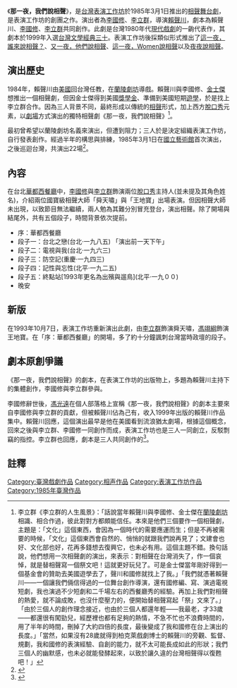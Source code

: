 {{Infobox Performing Act
| title = 那一夜，我們說相聲
| image_file = 
| image_size = 200px
| image_caption = 
| category = [[相聲|相聲]][[舞台劇|舞台劇]]
| location = 1985年3月1日<br>[[國立臺灣藝術教育館|國立臺灣藝術教育館]]
| number_play =22場
| language = [[國語|國語]]
| time =
| producer = [[表演工作坊|表演工作坊]]
| screenwriter = 賴聲川、[[李國修|李國修]]、[[李立群|李立群]]
| director = [[賴聲川|賴聲川]]
| actor = [[李國修|李國修]]<br>[[李立群|李立群]]<br>[[賴聲川|賴聲川]]
| design_stage = 聶光炎
| lighting = 聶光炎
| music =陳建華
| design_figure = 
| choreographer = 
}}
《'''那一夜，我們說相聲'''》，是[[台灣|台灣]][[表演工作坊|表演工作坊]]於1985年3月1日推出的[[相聲|相聲]][[舞台劇|舞台劇]]，是表演工作坊的創團之作。演出者為[[李國修|李國修]]、[[李立群|李立群]]，導演[[賴聲川|賴聲川]]，劇本為賴聲川、[[李國修|李國修]]、[[李立群|李立群]]共同創作。此劇是台灣1980年代[[現代戲劇|現代戲劇]]的一齣代表作，其劇本於1999年入選[[台灣文學經典三十|台灣文學經典三十]]。表演工作坊後採類似形式推出了[[這一夜，誰來說相聲？|這一夜，誰來說相聲？]]、[[又一夜，他們說相聲|又一夜，他們說相聲]]、[[這一夜，Women說相聲|這一夜，Women說相聲]]以及[[夜夜說相聲|夜夜說相聲]]。

==演出歷史==
1984年，賴聲川由[[美國|美國]]回台灣任教，在[[蘭陵劇坊|蘭陵劇坊]]導戲。賴聲川與李國修、[[金士傑|金士傑]]想推出一個相聲劇，但因金士傑得到美國[[獎學金|獎學金]]、準備到美國短期[[遊學|遊學]]，於是找上李立群合作。因為三人背景不同，最終形成以傳統的[[相聲|相聲]]形式，加上西方[[脫口秀|脫口秀]]元素，以[[劇場藝術|劇場]]方式演出的獨特相聲劇《那一夜，我們說相聲》<ref>李立群《李立群的人生風景》：「話說當年賴聲川與李國修、金士傑在[[蘭陵劇坊|蘭陵劇坊]]相識、相合作過，彼此對對方都頗能信任。本來是他們三個要作一個相聲劇，主題是：「文化」這個東西，會因為一個時代的需要應運而生；但是不再被需要的時候，「文化」這個東西會自然的、悄悄的就跟我們說再見了；文建會也好、文化部也好，花再多錢想去復興它，也未必有用。這個主題不錯。換句話說，他們想用一次相聲劇的演出，來表示：對相聲在台灣消失了，作一個哀悼，就是替相聲寫一個祭文吧！這就更好玩兒了。可是金士傑當年剛好得到一個基金會的贊助去美國遊學去了，聲川和國修就找上了我。」「我們就憑著賴聲川——一個讓我們倆信得過的一位舞台創作導演，還有國修編、寫、演過電視短劇，我也演過不少短劇和二千場左右的西餐廳秀的經驗。再加上我們對相聲的熱愛，就不論成敗，也沒什麼壓力的，便開始替相聲寫起「祭」文來了。」「由於三個人的創作理念接近，也由於三個人都還年輕——我最老，才33歲——都還很有闖勁兒，經歷裡也都有足夠的熱情，不急不忙也不浪費時間的，用了半年的時間，刪掉了大約四倍的長度，最後變成了我和國修在台上演出的長度。」「當然，如果沒有28歲就得到柏克萊戲劇博士的賴聲川的旁觀、監督、規劃，我和國修的表演經驗、自創的能力，就不太可能長成如此的形狀；我們三個人的幽默感，也未必就能發酵起來，以致於讓久違的台灣相聲得以復甦吧！」</ref>。

最初曾希望以蘭陵劇坊名義來演出，但遭到阻力；三人於是決定組織表演工作坊，自行發表創作。經過半年的構思與排練，1985年3月1日在[[國立藝術館|國立藝術館]]首次演出，之後巡迴台灣，共演出22場<ref>{{Cite web |url=http://www.pwshop.com/portfolio-cht/zht-theater/%E9%82%A3%E4%B8%80%E5%A4%9C%EF%BC%8C%E6%88%91%E5%80%91%E8%AA%AA%E7%9B%B8%E8%81%B2%EF%BC%881985%EF%BC%89/ |title=【表演工作坊】表坊回憶錄 - 那一夜，我們說相聲 |access-date=2022-03-29 |archive-date=2021-01-27 |archive-url=https://web.archive.org/web/20210127074838/https://www.pwshop.com/portfolio-cht/zht-theater/%E9%82%A3%E4%B8%80%E5%A4%9C%EF%BC%8C%E6%88%91%E5%80%91%E8%AA%AA%E7%9B%B8%E8%81%B2%EF%BC%881985%EF%BC%89/ |dead-url=no }}</ref>。

==內容==
在台北[[華都西餐廳|華都西餐廳]]中，[[李國修|李國修]]與[[李立群|李立群]]飾演兩位[[脫口秀|脫口秀]]主持人(並未提及其角色姓名)，介紹兩位國寶級相聲大師「舜天嘯」與「王地寶」出場表演。但因相聲大師未出現，以致節目無法繼續，兩人勉為其難分別冒充登台，演出相聲。除了開場與結尾外，共有五個段子，時間背景依次提前。

*序：華都西餐廳 
*段子一：台北之戀(台北‧一九八五) 「演出前一天下午」
*段子二：電視與我(台北‧一九六三)
*段子三：防空記(重慶‧一九四三) 
*段子四：記性與忘性(北平‧一九二五) 
*段子五：終點站[1993年更名為出殯與遛鳥](北平‧一九００) 
*晚安

==新版==
在1993年10月7日，表演工作坊重新演出此劇，由[[李立群|李立群]]飾演舜天嘯，[[馮翊綱|馮翊綱]]飾演王地寶。在「序：華都西餐廳」的開場，多了約十分鐘諷刺台灣當時政壇的段子。

==劇本原創爭議==
《那一夜，我們說相聲》的劇本，在表演工作坊的出版物上，多題為賴聲川主持下的集體創作，李國修與李立群參與。

李國修辭世後，[[馮光遠|馮光遠]]在個人部落格上宣稱《那一夜，我們說相聲》的劇本主要來自李國修與李立群的貢獻，但被賴聲川佔為己有，收入1999年出版的賴聲川作品集中。賴聲川回應，這個演出最早是他在美國看到流浪猶太劇場，根據這個概念，回來之後與李立群、李國修一同創作而成，表演工作坊也是三人一同創立，反駁剽竊的指控。李立群也回應，劇本是三人共同創作的<ref>{{cite news| language =zh-tw| author =| url =http://www.ettoday.net/news/20130705/236475.htm| title =賴聲川偷李國修劇本？　李立群：《那一夜》是共同創作| publisher =ETtoday| date =2013年7月5日| accessdate =2013年7月5日| archive-date =2015年9月24日| archive-url =https://web.archive.org/web/20150924051331/http://www.ettoday.net/news/20130705/236475.htm| dead-url =no}}</ref>。

==註釋==
{{reflist}}

[[Category:臺灣戲劇作品|Category:臺灣戲劇作品]]
[[Category:相声作品|Category:相声作品]]
[[Category:表演工作坊作品|Category:表演工作坊作品]]
[[Category:1985年臺灣作品|Category:1985年臺灣作品]]